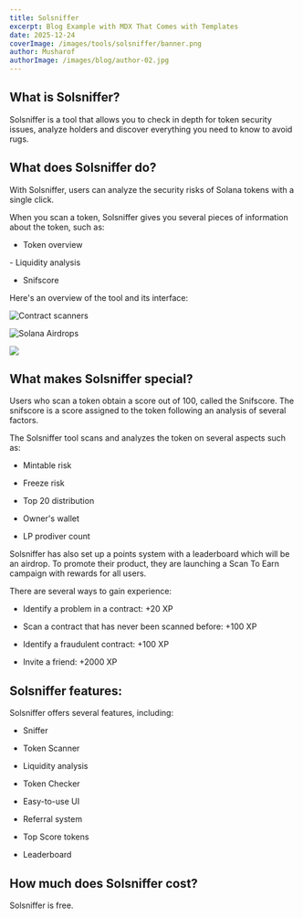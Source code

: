 ```yaml
---
title: Solsniffer
excerpt: Blog Example with MDX That Comes with Templates
date: 2025-12-24
coverImage: /images/tools/solsniffer/banner.png
author: Musharof
authorImage: /images/blog/author-02.jpg
---
```

What is Solsniffer?
-------------------

Solsniffer is a tool that allows you to check in depth for token security issues, analyze holders and discover everything you need to know to avoid rugs.

What does Solsniffer do?
------------------------

With Solsniffer, users can analyze the security risks of Solana tokens with a single click.

When you scan a token, Solsniffer gives you several pieces of information about the token, such as:

- Token overview

- Liquidity analysis

- Snifscore

Here's an overview of the tool and its interface:

![Contract scanners](https://d1muf25xaso8hp.cloudfront.net/https%3A%2F%2F4019b9f11c29db0226343f2e79aa6f3f.cdn.bubble.io%2Ff1711754191410x556894131973271000%2F1.png?w=&auto=compress,&dpr=2&fit=max)

![Solana Airdrops](https://d1muf25xaso8hp.cloudfront.net/https%3A%2F%2F4019b9f11c29db0226343f2e79aa6f3f.cdn.bubble.io%2Ff1711754193398x606403872633756400%2F2.png?w=&auto=compress,&dpr=2&fit=max)

![](https://d1muf25xaso8hp.cloudfront.net/https%3A%2F%2F4019b9f11c29db0226343f2e79aa6f3f.cdn.bubble.io%2Ff1711754195306x816052355360901400%2F3.png?w=&auto=compress,&dpr=2&fit=max)

What makes Solsniffer special?
------------------------------

Users who scan a token obtain a score out of 100, called the Snifscore. The snifscore is a score assigned to the token following an analysis of several factors. 

The Solsniffer tool scans and analyzes the token on several aspects such as:

- Mintable risk

- Freeze risk

- Top 20 distribution

- Owner's wallet

- LP prodiver count

Solsniffer has also set up a points system with a leaderboard which will be an airdrop. To promote their product, they are launching a Scan To Earn campaign with rewards for all users.

There are several ways to gain experience:

- Identify a problem in a contract: +20 XP

- Scan a contract that has never been scanned before: +100 XP

- Identify a fraudulent contract: +100 XP

- Invite a friend: +2000 XP

Solsniffer features:
--------------------

Solsniffer offers several features, including:

- Sniffer

- Token Scanner

- Liquidity analysis

- Token Checker

- Easy-to-use UI

- Referral system

- Top Score tokens

- Leaderboard

How much does Solsniffer cost?
------------------------------

Solsniffer is free.